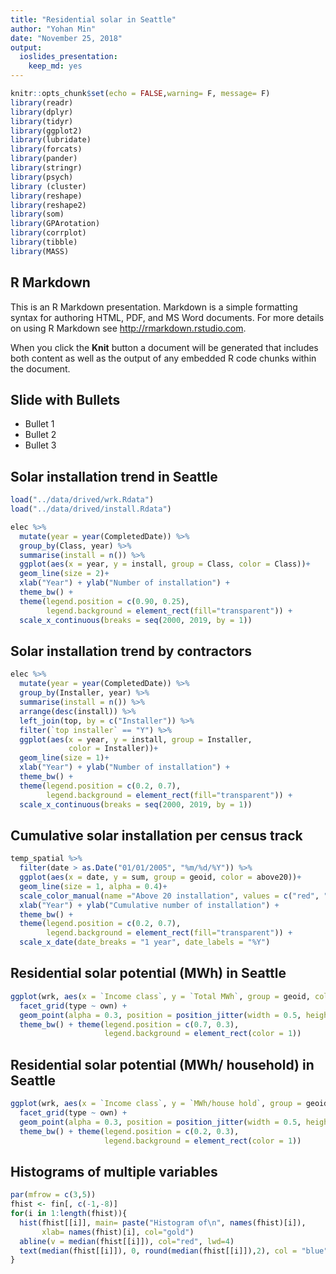 ```yaml
---
title: "Residential solar in Seattle"
author: "Yohan Min"
date: "November 25, 2018"
output: 
  ioslides_presentation: 
    keep_md: yes
---
```


```r
knitr::opts_chunk$set(echo = FALSE,warning= F, message= F)
library(readr)
library(dplyr)
library(tidyr)
library(ggplot2)
library(lubridate)
library(forcats)
library(pander)
library(stringr)
library(psych)
library (cluster)
library(reshape)
library(reshape2)
library(som)
library(GPArotation)
library(corrplot)
library(tibble)
library(MASS)

```

## R Markdown

This is an R Markdown presentation. Markdown is a simple formatting syntax for authoring HTML, PDF, and MS Word documents. For more details on using R Markdown see <http://rmarkdown.rstudio.com>.

When you click the **Knit** button a document will be generated that includes both content as well as the output of any embedded R code chunks within the document.

## Slide with Bullets

- Bullet 1
- Bullet 2
- Bullet 3

## Solar installation trend in Seattle

```r
load("../data/drived/wrk.Rdata")
load("../data/drived/install.Rdata")

elec %>% 
  mutate(year = year(CompletedDate)) %>% 
  group_by(Class, year) %>% 
  summarise(install = n()) %>% 
  ggplot(aes(x = year, y = install, group = Class, color = Class))+
  geom_line(size = 2)+
  xlab("Year") + ylab("Number of installation") +
  theme_bw() +
  theme(legend.position = c(0.90, 0.25),
        legend.background = element_rect(fill="transparent")) +
  scale_x_continuous(breaks = seq(2000, 2019, by = 1))
```

## Solar installation trend by contractors 

```r
elec %>% 
  mutate(year = year(CompletedDate)) %>% 
  group_by(Installer, year) %>% 
  summarise(install = n()) %>% 
  arrange(desc(install)) %>% 
  left_join(top, by = c("Installer")) %>% 
  filter(`top installer` == "Y") %>% 
  ggplot(aes(x = year, y = install, group = Installer, 
             color = Installer))+
  geom_line(size = 1)+
  xlab("Year") + ylab("Number of installation") +
  theme_bw() +
  theme(legend.position = c(0.2, 0.7),
        legend.background = element_rect(fill="transparent")) +
  scale_x_continuous(breaks = seq(2000, 2019, by = 1))

```


## Cumulative solar installation per census track

```r
temp_spatial %>% 
  filter(date > as.Date("01/01/2005", "%m/%d/%Y")) %>% 
  ggplot(aes(x = date, y = sum, group = geoid, color = above20))+
  geom_line(size = 1, alpha = 0.4)+
  scale_color_manual(name ="Above 20 installation", values = c("red", "black"))+
  xlab("Year") + ylab("Cumulative number of installation") +
  theme_bw() +
  theme(legend.position = c(0.2, 0.7),
        legend.background = element_rect(fill="transparent")) +
  scale_x_date(date_breaks = "1 year", date_labels = "%Y")
```


## Residential solar potential (MWh) in Seattle

```r
ggplot(wrk, aes(x = `Income class`, y = `Total MWh`, group = geoid, color = `Income class`)) + 
  facet_grid(type ~ own) +
  geom_point(alpha = 0.3, position = position_jitter(width = 0.5, height = 2)) + 
  theme_bw() + theme(legend.position = c(0.7, 0.3),
                     legend.background = element_rect(color = 1))
```

## Residential solar potential (MWh/ household) in Seattle

```r

ggplot(wrk, aes(x = `Income class`, y = `MWh/house hold`, group = geoid, color = `Income class`)) + 
  facet_grid(type ~ own) +
  geom_point(alpha = 0.3, position = position_jitter(width = 0.5, height = 2)) + 
  theme_bw() + theme(legend.position = c(0.2, 0.3),
                     legend.background = element_rect(color = 1))
```


## Histograms of multiple variables 

```r
par(mfrow = c(3,5))
fhist <- fin[, c(-1,-8)]
for(i in 1:length(fhist)){
  hist(fhist[[i]], main= paste("Histogram of\n", names(fhist)[i]),
       xlab= names(fhist)[i], col="gold")
  abline(v = median(fhist[[i]]), col="red", lwd=4)
  text(median(fhist[[i]]), 0, round(median(fhist[[i]]),2), col = "blue")
}
```


